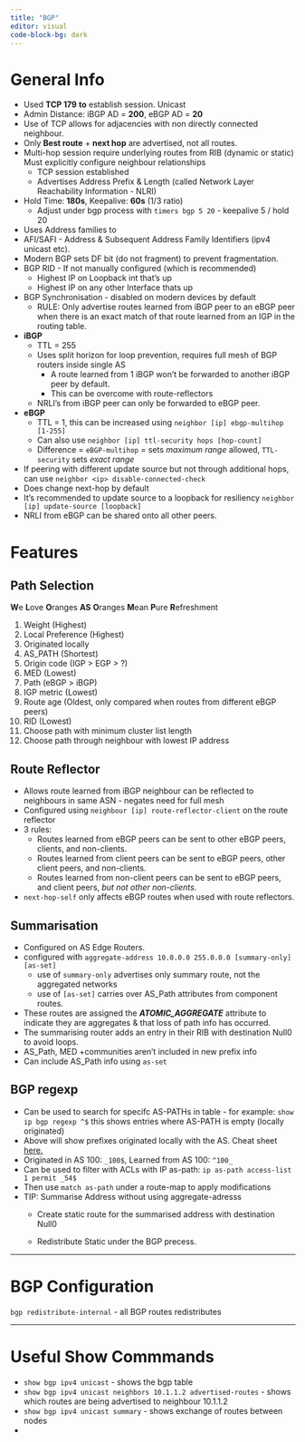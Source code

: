 ```yaml
---
title: "BGP"
editor: visual
code-block-bg: dark
---
```


# General Info

-   Used **TCP 179** **to** establish session. Unicast
-   Admin Distance: iBGP AD = **200**, eBGP AD = **20**
-   Use of TCP allows for adjacencies with non directly connected neighbour.
-   Only **Best route** + **next hop** are advertised, not all routes.
-   Multi-hop session require underlying routes from RIB (dynamic or static) Must explicitly configure neighbour relationships
    -   TCP session established
    -   Advertises Address Prefix & Length (called Network Layer Reachability Information - NLRI)
-   Hold Time: **180s**, Keepalive: **60s** (1/3 ratio)
    -   Adjust under bgp process with `timers bgp 5 20` - keepalive 5 / hold 20
-   Uses Address families to
-   AFI/SAFI - Address & Subsequent Address Family Identifiers (ipv4 unicast etc).
-   Modern BGP sets DF bit (do not fragment) to prevent fragmentation.
-   BGP RID - If not manually configured (which is recommended)
    -   Highest IP on Loopback int that's up
    -   Highest IP on any other Interface thats up
-   BGP Synchronisation - disabled on modern devices by default
    -   RULE: Only advertise routes learned from iBGP peer to an eBGP peer when there is an exact match of that route learned from an IGP in the routing table.
-   **iBGP**
    -   TTL = 255
    -   Uses split horizon for loop prevention, requires full mesh of BGP routers inside single AS
        -   A route learned from 1 iBGP won't be forwarded to another iBGP peer by default.
        -   This can be overcome with route-reflectors
    -   NRLI's from iBGP peer can only be forwarded to eBGP peer.
-   **eBGP**
    -   TTL = 1, this can be increased using `neighbor [ip] ebgp-multihop [1-255]`
    -   Can also use `neighbor [ip] ttl-security hops [hop-count]`
    -   Difference = `eBGP-multihop` = sets *maximum range* allowed, `TTL-security` sets *exact range*
-   If peering with different update source but not through additional hops, can use `neighbor <ip> disable-connected-check`
-   Does change next-hop by default
-   It's recommended to update source to a loopback for resiliency `neighbor [ip] update-source [loopback]`
-   NRLI from eBGP can be shared onto all other peers.

# Features

## Path Selection

**W**e **L**ove **O**ranges **AS** **O**ranges **M**ean **P**ure **R**efreshment

1.  Weight (Highest)
2.  Local Preference (Highest)
3.  Originated locally
4.  AS_PATH (Shortest)
5.  Origin code (IGP \> EGP \> ?)
6.  MED (Lowest)
7.  Path (eBGP \> iBGP)
8.  IGP metric (Lowest)
9.  Route age (Oldest, only compared when routes from different eBGP peers)
10. RID (Lowest)
11. Choose path with minimum cluster list length
12. Choose path through neighbour with lowest IP address

## Route Reflector

-   Allows route learned from iBGP neighbour can be reflected to neighbours in same ASN - negates need for full mesh
-   Configured using `neighbour [ip] route-reflector-client` on the route reflector
-   3 rules:
    -   Routes learned from eBGP peers can be sent to other eBGP peers, clients, and non-clients.
    -   Routes learned from client peers can be sent to eBGP peers, other client peers, and non-clients.
    -   Routes learned from non-client peers can be sent to eBGP peers, and client peers, *but not other non-clients*.
-   `next-hop-self` only affects eBGP routes when used with route reflectors.

## Summarisation

-   Configured on AS Edge Routers.
-   configured with `aggregate-address 10.0.0.0 255.0.0.0 [summary-only] [as-set]`
    -   use of `summary-only` advertises only summary route, not the aggregated networks
    -   use of `[as-set]` carries over AS_Path attributes from component routes.
-   These routes are assigned the ***ATOMIC_AGGREGATE*** attribute to indicate they are aggregates & that loss of path info has occurred.
-   The summarising router adds an entry in their RIB with destination Null0 to avoid loops.
-   AS_Path, MED +communities aren't included in new prefix info
-   Can include AS_Path info using `as-set`

## **BGP regexp**

-   Can be used to search for specifc AS-PATHs in table - for example: `show ip bgp regexp ^$` this shows entries where AS-PATH is empty (locally originated)
-   Above will show prefixes originated locally with the AS. Cheat sheet [here.](http://gponsolution.com/bgp-regular-expressions-cheat-sheet.html)
-   Originated in AS 100: `_100$`, Learned from AS 100: `^100_`
-   Can be used to filter with ACLs with IP as-path: `ip as-path access-list 1 permit _54$`
-   Then use `match as-path` under a route-map to apply modifications
-   TIP: Summarise Address without using aggregate-adresss
    -   Create static route for the summarised address with destination Null0

    -   Redistribute Static under the BGP precess.

------------------------------------------------------------------------

# BGP Configuration

`bgp redistribute-internal` - all BGP routes redistributes

------------------------------------------------------------------------

# Useful Show Commmands

-   `show bgp ipv4 unicast` - shows the bgp table
-   `show bgp ipv4 unicast neighbors 10.1.1.2 advertised-routes` - shows which routes are being advertised to neighbour 10.1.1.2
-   `show bgp ipv4 unicast summary` - shows exchange of routes between nodes
-   
